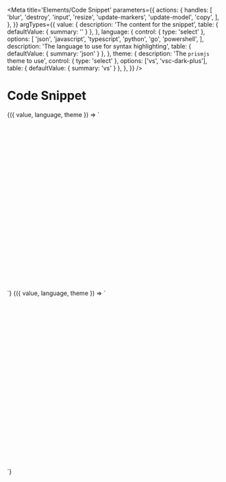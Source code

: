 
<Meta
  title='Elements/Code Snippet'
  parameters={{
    actions: {
      handles: [
        'blur',
        'destroy',
        'input',
        'resize',
        'update-markers',
        'update-model',
        'copy',
      ],
    },
  }}
  argTypes={{
    value: {
      description: 'The content for the snippet',
      table: { defaultValue: { summary: '' } },
    },
    language: {
      control: { type: 'select' },
      options: [
        'json',
        'javascript',
        'typescript',
        'python',
        'go',
        'powershell',
      ],
      description: 'The language to use for syntax highlighting',
      table: { defaultValue: { summary: 'json' } },
    },
    theme: {
      description: 'The `prismjs` theme to use',
      control: { type: 'select' },
      options: ['vs', 'vsc-dark-plus'],
      table: { defaultValue: { summary: 'vs' } },
    },
  }}
/>

# Code Snippet

<Canvas>
  <Story
    name='Code Snippet'
    args={{
      language: 'json',
      value: jsonCodeExampleSrc,
      theme: 'vs',
    }}
  >
    {({ value, language, theme }) => `
    <div style='margin: auto; max-width: 600px; height: 400px;'>
      <v-code-snippet 
        language='${language}'
        theme='${theme}'
        code='${value}'
      />
    </div>
    `}
  </Story>
</Canvas>

<Canvas>
  <Story
    name='Code Snippet Dark'
    args={{
      language: 'json',
      value: jsonCodeExampleSrc,
      theme: 'vsc-dark-plus',
    }}
  >
    {({ value, language, theme }) => `
    <div style='margin: auto; max-width: 600px; height: 400px;'>
      <v-code-snippet 
        language='${language}'
        theme='${theme}'
        code='${value}'
      />
    </div>
    `}
  </Story>
</Canvas>
